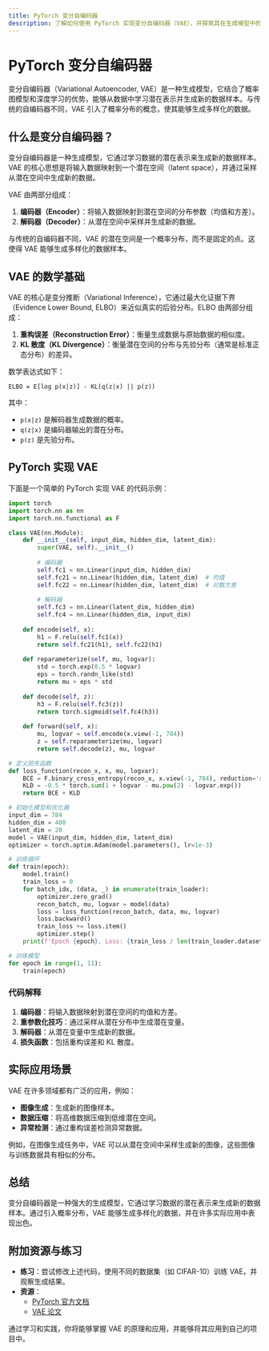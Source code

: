 ```yaml
---
title: PyTorch 变分自编码器
description: 了解如何使用 PyTorch 实现变分自编码器（VAE），并探索其在生成模型中的应用。
---
```


# PyTorch 变分自编码器

变分自编码器（Variational Autoencoder, VAE）是一种生成模型，它结合了概率图模型和深度学习的优势，能够从数据中学习潜在表示并生成新的数据样本。与传统的自编码器不同，VAE 引入了概率分布的概念，使其能够生成多样化的数据。

## 什么是变分自编码器？

变分自编码器是一种生成模型，它通过学习数据的潜在表示来生成新的数据样本。VAE 的核心思想是将输入数据映射到一个潜在空间（latent space），并通过采样从潜在空间中生成新的数据。

VAE 由两部分组成：
1. **编码器（Encoder）**：将输入数据映射到潜在空间的分布参数（均值和方差）。
2. **解码器（Decoder）**：从潜在空间中采样并生成新的数据。

与传统的自编码器不同，VAE 的潜在空间是一个概率分布，而不是固定的点。这使得 VAE 能够生成多样化的数据样本。

## VAE 的数学基础

VAE 的核心是变分推断（Variational Inference），它通过最大化证据下界（Evidence Lower Bound, ELBO）来近似真实的后验分布。ELBO 由两部分组成：
1. **重构误差（Reconstruction Error）**：衡量生成数据与原始数据的相似度。
2. **KL 散度（KL Divergence）**：衡量潜在空间的分布与先验分布（通常是标准正态分布）的差异。

数学表达式如下：
```
ELBO = E[log p(x|z)] - KL(q(z|x) || p(z))
```
其中：
- `p(x|z)` 是解码器生成数据的概率。
- `q(z|x)` 是编码器输出的潜在分布。
- `p(z)` 是先验分布。

## PyTorch 实现 VAE

下面是一个简单的 PyTorch 实现 VAE 的代码示例：

```python
import torch
import torch.nn as nn
import torch.nn.functional as F

class VAE(nn.Module):
    def __init__(self, input_dim, hidden_dim, latent_dim):
        super(VAE, self).__init__()
        
        # 编码器
        self.fc1 = nn.Linear(input_dim, hidden_dim)
        self.fc21 = nn.Linear(hidden_dim, latent_dim)  # 均值
        self.fc22 = nn.Linear(hidden_dim, latent_dim)  # 对数方差
        
        # 解码器
        self.fc3 = nn.Linear(latent_dim, hidden_dim)
        self.fc4 = nn.Linear(hidden_dim, input_dim)
    
    def encode(self, x):
        h1 = F.relu(self.fc1(x))
        return self.fc21(h1), self.fc22(h1)
    
    def reparameterize(self, mu, logvar):
        std = torch.exp(0.5 * logvar)
        eps = torch.randn_like(std)
        return mu + eps * std
    
    def decode(self, z):
        h3 = F.relu(self.fc3(z))
        return torch.sigmoid(self.fc4(h3))
    
    def forward(self, x):
        mu, logvar = self.encode(x.view(-1, 784))
        z = self.reparameterize(mu, logvar)
        return self.decode(z), mu, logvar

# 定义损失函数
def loss_function(recon_x, x, mu, logvar):
    BCE = F.binary_cross_entropy(recon_x, x.view(-1, 784), reduction='sum')
    KLD = -0.5 * torch.sum(1 + logvar - mu.pow(2) - logvar.exp())
    return BCE + KLD

# 初始化模型和优化器
input_dim = 784
hidden_dim = 400
latent_dim = 20
model = VAE(input_dim, hidden_dim, latent_dim)
optimizer = torch.optim.Adam(model.parameters(), lr=1e-3)

# 训练循环
def train(epoch):
    model.train()
    train_loss = 0
    for batch_idx, (data, _) in enumerate(train_loader):
        optimizer.zero_grad()
        recon_batch, mu, logvar = model(data)
        loss = loss_function(recon_batch, data, mu, logvar)
        loss.backward()
        train_loss += loss.item()
        optimizer.step()
    print(f'Epoch {epoch}, Loss: {train_loss / len(train_loader.dataset)}')

# 训练模型
for epoch in range(1, 11):
    train(epoch)
```

### 代码解释
1. **编码器**：将输入数据映射到潜在空间的均值和方差。
2. **重参数化技巧**：通过采样从潜在分布中生成潜在变量。
3. **解码器**：从潜在变量中生成新的数据。
4. **损失函数**：包括重构误差和 KL 散度。

## 实际应用场景

VAE 在许多领域都有广泛的应用，例如：
- **图像生成**：生成新的图像样本。
- **数据压缩**：将高维数据压缩到低维潜在空间。
- **异常检测**：通过重构误差检测异常数据。

例如，在图像生成任务中，VAE 可以从潜在空间中采样生成新的图像，这些图像与训练数据具有相似的分布。

## 总结

变分自编码器是一种强大的生成模型，它通过学习数据的潜在表示来生成新的数据样本。通过引入概率分布，VAE 能够生成多样化的数据，并在许多实际应用中表现出色。

## 附加资源与练习

- **练习**：尝试修改上述代码，使用不同的数据集（如 CIFAR-10）训练 VAE，并观察生成结果。
- **资源**：
  - [PyTorch 官方文档](https://pytorch.org/docs/stable/index.html)
  - [VAE 论文](https://arxiv.org/abs/1312.6114)

通过学习和实践，你将能够掌握 VAE 的原理和应用，并能够将其应用到自己的项目中。